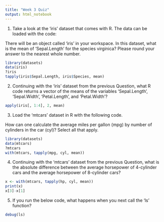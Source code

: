 ```yaml
---
title: "Week 3 Quiz"
output: html_notebook
---
```


1) Take a look at the 'iris' dataset that comes with R. The data can be loaded with the code:

There will be an object called 'iris' in your workspace. In this dataset, what is the mean of 'Sepal.Length' for the species virginica? Please round your answer to the nearest whole number.

```r
library(datasets)
data(iris)
?iris
tapply(iris$Sepal.Length, iris$Species, mean)
```

2) Continuing with the 'iris' dataset from the previous Question, what R code returns a vector of the means of the variables 'Sepal.Length', 'Sepal.Width', 'Petal.Length', and 'Petal.Width'?

```r
apply(iris[, 1:4], 2, mean)
```

3) Load the 'mtcars' dataset in R with the following code. 

How can one calculate the average miles per gallon (mpg) by number of cylinders in the car (cyl)? Select all that apply.

```r
library(datasets)
data(mtcars)
?mtcars
with(mtcars, tapply(mpg, cyl, mean))
```

4) Continuing with the 'mtcars' dataset from the previous Question, what is the absolute difference between the average horsepower of 4-cylinder cars and the average horsepower of 8-cylinder cars?

```r
x <- with(mtcars, tapply(hp, cyl, mean))
print(x)
x[3]-x[1]
```

5) If you run the below code, what happens when you next call the 'ls' function?

```r
debug(ls)
```

